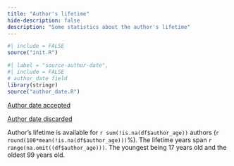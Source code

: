 ```yaml
--- 
title: "Author's lifetime"
hide-description: false
description: "Some statistics about the author's lifetime"
---
```


```r
#| include = FALSE
source("init.R")
```

```r
#| label = "source-author-date",
#| include = FALSE
# author_date field
library(stringr)
source("author_date.R")
```

[Author date accepted](dataTable/data_table.html?path=../output.tables/author_date_accepted.csv)

[Author date discarded](dataTable/data_table.html?path=../output.tables/author_date_discarded.csv)

Author's lifetime is available for `r sum(!is.na(df$author_age))` authors (`r round(100*mean(!is.na(df$author_age)))`%). The lifetime years span `r range(na.omit((df$author_age)))`. The youngest being 17 years old and the oldest 99 years old.




